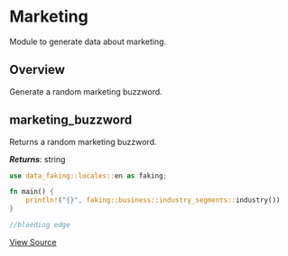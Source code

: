 # Marketing

Module to generate data about marketing.

## Overview

Generate a random marketing buzzword.

## marketing_buzzword

Returns a random marketing buzzword.

***Returns***: string

```rust
use data_faking::locales::en as faking;

fn main() {
    println!("{}", faking::business::industry_segments::industry())
}

//bleeding edge
```
[View Source](https://github.com/Data-Construct/faking/blob/main/src/locales/en/business/marketing.rs)
